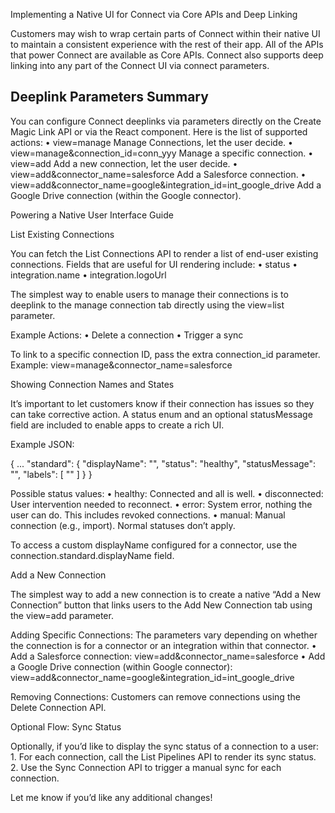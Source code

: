 Implementing a Native UI for Connect via Core APIs and Deep Linking

Customers may wish to wrap certain parts of Connect within their native UI to maintain a consistent experience with the rest of their app. All of the APIs that power Connect are available as Core APIs. Connect also supports deep linking into any part of the Connect UI via connect parameters.

## Deeplink Parameters Summary

You can configure Connect deeplinks via parameters directly on the Create Magic Link API or via the <EmbedOpenIntConnect/> React component. Here is the list of supported actions:
• view=manage
Manage Connections, let the user decide.
• view=manage&connection_id=conn_yyy
Manage a specific connection.
• view=add
Add a new connection, let the user decide.
• view=add&connector_name=salesforce
Add a Salesforce connection.
• view=add&connector_name=google&integration_id=int_google_drive
Add a Google Drive connection (within the Google connector).

Powering a Native User Interface Guide

List Existing Connections

You can fetch the List Connections API to render a list of end-user existing connections. Fields that are useful for UI rendering include:
• status
• integration.name
• integration.logoUrl

The simplest way to enable users to manage their connections is to deeplink to the manage connection tab directly using the view=list parameter.

Example Actions:
• Delete a connection
• Trigger a sync

To link to a specific connection ID, pass the extra connection_id parameter.
Example: view=manage&connector_name=salesforce

Showing Connection Names and States

It’s important to let customers know if their connection has issues so they can take corrective action. A status enum and an optional statusMessage field are included to enable apps to create a rich UI.

Example JSON:

{
...
"standard": {
"displayName": "<string>",
"status": "healthy",
"statusMessage": "<string>",
"labels": [
"<string>"
]
}
}

Possible status values:
• healthy: Connected and all is well.
• disconnected: User intervention needed to reconnect.
• error: System error, nothing the user can do. This includes revoked connections.
• manual: Manual connection (e.g., import). Normal statuses don’t apply.

To access a custom displayName configured for a connector, use the connection.standard.displayName field.

Add a New Connection

The simplest way to add a new connection is to create a native “Add a New Connection” button that links users to the Add New Connection tab using the view=add parameter.

Adding Specific Connections:
The parameters vary depending on whether the connection is for a connector or an integration within that connector.
• Add a Salesforce connection:
view=add&connector_name=salesforce
• Add a Google Drive connection (within Google connector):
view=add&connector_name=google&integration_id=int_google_drive

Removing Connections:
Customers can remove connections using the Delete Connection API.

Optional Flow: Sync Status

Optionally, if you’d like to display the sync status of a connection to a user: 1. For each connection, call the List Pipelines API to render its sync status. 2. Use the Sync Connection API to trigger a manual sync for each connection.

Let me know if you’d like any additional changes!
